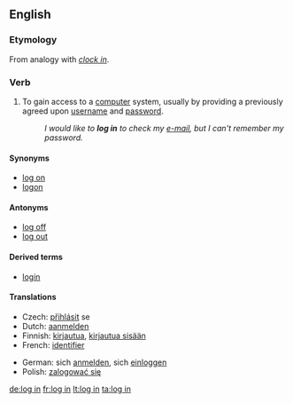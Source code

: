 {{also|login|lögin}}
==English==
{{wikipedia}}

===Etymology===
From analogy with ''[[clock in]]''.

===Verb===
{{en-verb|inf=to [[log]] [[in]]|logs in|logging in|logged in}}

# {{computing}} To gain access to a [[computer]] system, usually by providing a previously agreed upon [[username]] and [[password]].
#: ''I would like to '''log in''' to check my [[e-mail]], but I can't remember my password.''

====Synonyms====
* [[log on]]
* [[logon]]

====Antonyms====
* [[log off]]
* [[log out]]

====Derived terms====
* [[login]]

====Translations====
{{top}}
* Czech: [[přihlásit]] se
* Dutch: [[aanmelden]]
* Finnish: [[kirjautua]], [[kirjautua sisään]]
* French: [[identifier]]
{{mid}}
* German: sich [[anmelden]], sich [[einloggen]]
* Polish: [[zalogować się]]
{{bottom}}

[[de:log in]]
[[fr:log in]]
[[lt:log in]]
[[ta:log in]]